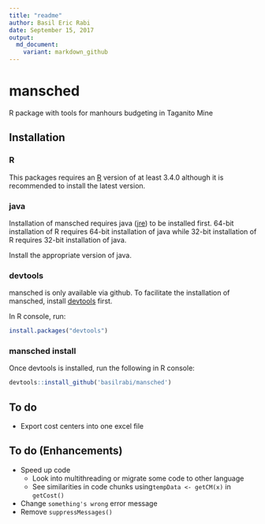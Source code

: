 ```yaml
---
title: "readme"
author: Basil Eric Rabi
date: September 15, 2017
output:
  md_document:
    variant: markdown_github
---
```


# mansched
R package with tools for manhours budgeting in Taganito Mine

## Installation

### R
This packages requires an [R](https://www.r-project.org/) version of at least
3.4.0 although it is recommended to install the latest version.

### java
Installation of mansched requires java
([jre](https://java.com/inc/BrowserRedirect1.jsp?locale=en)) to be installed 
first. 64-bit installation of R requires 64-bit installation of java while
32-bit installation of R requires 32-bit installation of java.

Install the appropriate version of java.

### devtools
mansched is only available via github.
To facilitate the installation of mansched, install
[devtools](https://github.com/hadley/devtools) first.

In R console, run:
```r
install.packages("devtools")
```

### mansched install
Once devtools is installed, run the following in R console:
```r
devtools::install_github('basilrabi/mansched')
```

## To do
* Export cost centers into one excel file

## To do (Enhancements)
* Speed up code
    + Look into multithreading or migrate some code to other language
    + See similarities in  code chunks using`tempData <- getCM(x)` in 
      `getCost()`
* Change `something's wrong` error message
* Remove `suppressMessages()`
